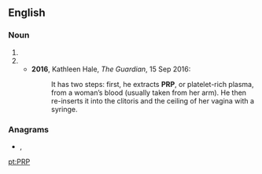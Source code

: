 

{{also|PrP}}
==English==

===Noun===

{{head|en|noun}}

# {{initialism of|[[psychological refractory period]]|lang=en}}
# {{initialism of|[[platelet-rich plasma]]|lang=en}}
#*'''2016''', Kathleen Hale, ''The Guardian'', 15 Sep 2016:
#*:It has two steps: first, he extracts '''PRP''', or platelet-rich plasma, from a woman’s blood (usually taken from her arm). He then re-inserts it into the clitoris and the ceiling of her vagina with a syringe.

===Anagrams===
* {{l|en|p.pr.}}, {{l|en|RPP}}

[[pt:PRP]]